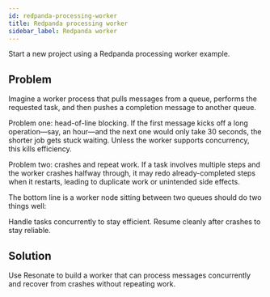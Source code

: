 ```yaml
---
id: redpanda-processing-worker
title: Redpanda processing worker
sidebar_label: Redpanda worker
---
```


Start a new project using a Redpanda processing worker example.


<CloneRepoGrid>
  <CloneRepoCard
    sdk="Python SDK"
    description="Redpanda processing worker project example (batch record deletion)"
    link="https://github.com/resonatehq-examples/example-batch-record-deletion-py"
  />
</CloneRepoGrid>

## Problem

Imagine a worker process that pulls messages from a queue, performs the requested task, and then pushes a completion message to another queue.

Problem one: head-of-line blocking. If the first message kicks off a long operation—say, an hour—and the next one would only take 30 seconds, the shorter job gets stuck waiting. Unless the worker supports concurrency, this kills efficiency.

Problem two: crashes and repeat work. If a task involves multiple steps and the worker crashes halfway through, it may redo already-completed steps when it restarts, leading to duplicate work or unintended side effects.

The bottom line is a worker node sitting between two queues should do two things well:

Handle tasks concurrently to stay efficient.
Resume cleanly after crashes to stay reliable.

## Solution

Use Resonate to build a worker that can process messages concurrently and recover from crashes without repeating work.
